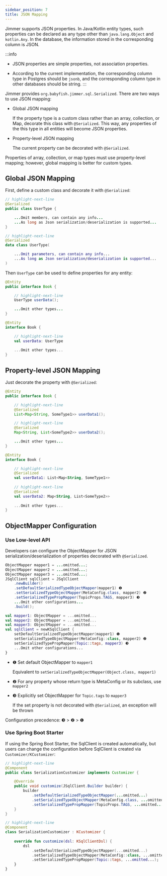 ```yaml
---
sidebar_position: 7
title: JSON Mapping
---
```



Jimmer supports JSON properties. In Java/Kotlin entity types, such properties can be declared as any type other than `java.lang.Object` and `kotlin.Any`. 
In the database, the information stored in the corresponding column is JSON.

:::info
-   JSON properties are simple properties, not association properties.

-   According to the current implementation, the corresponding column type in Postgres should be `jsonb`, and the corresponding column type in other databases should be string.
:::

Jimmer provides `org.babyfish.jimmer.sql.Serialized`. There are two ways to use JSON mapping:

-   Global JSON mapping

    If the property type is a custom class rather than an array, collection, or Map, decorate this class with `@Serialized`. This way, any properties of the this type in all entities will become JSON properties.
    
-   Property-level JSON mapping

    The current property can be decorated with `@Serialized`. 

Properties of array, collection, or map types must use property-level mapping; however, global mapping is better for custom types.

## Global JSON Mapping  

First, define a custom class and decorate it with `@Serialized`:

<Tabs groupId="language">
<TabItem value="java" label="Java">

```java title="UserType.java"
// highlight-next-line
@Serialized
public class UserType {

    ...Omit members, can contain any info...
    ...As long as Json serialization/deserialization is supported... 
}
```

</TabItem>
<TabItem value="kotlin" label="Kotlin">

```kotlin title="UserType.kt"
// highlight-next-line
@Serialized  
data class UserType(

    ...Omit parameters, can contain any info...
    ...As long as Json serialization/deserialization is supported...
)
```

</TabItem>
</Tabs>

Then `UserType` can be used to define properties for any entity:

<Tabs groupId="language">
<TabItem value="java" label="Java">

```java title="Book.java" 
@Entity
public interface Book {

    // highlight-next-line
    UserType userData();

    ...Omit other types...
}
```

</TabItem>
<TabItem value="kotlin" label="Kotlin">

```kotlin title="Book.kt"
@Entity
interface Book {

    // highlight-next-line
    val userData: UserType
    
    ...Omit other types... 
}
```

</TabItem>
</Tabs>

## Property-level JSON Mapping

Just decorate the property with `@Serialized`:

<Tabs groupId="language"> 
<TabItem value="java" label="Java">

```java title="Book.java" 
@Entity
public interface Book {

    // highlight-next-line
    @Serialized
    List<Map<String, SomeType1>> userData1();

    // highlight-next-line
    @Serialized
    Map<String, List<SomeType2>> userData2();

    ...Omit other types...
}
```

</TabItem>
<TabItem value="kotlin" label="Kotlin">

```kotlin title="Book.kt"
@Entity
interface Book {

    // highlight-next-line
    @Serialized
    val userData1: List<Map<String, SomeType1>>
    
    // highlight-next-line 
    @Serialized
    val userData2: Map<String, List<SomeType2>>
    
    ...Omit other types...
}
```

</TabItem>
</Tabs>

## ObjectMapper Configuration  

### Use Low-level API

Developers can configure the ObjectMapper for JSON serialization/deserialization of properties decorated with `@Serialized`.

<Tabs groupId="language">
<TabItem value="java" label="Java">  

```java
ObjectMapper mapper1 = ...omitted...;
ObjectMapper mapper2 = ...omitted...; 
ObjectMapper mapper3 = ...omitted...;
JSqlClient sqlClient = JSqlClient
    .newBuilder()
    .setDefaultSerializedTypeObjectMapper(mapper1) ❶
    .setSerializedTypeObjectMapper(MetaConfig.class, mapper2) ❷
    .setSerializedTypePropMapper(TopicProps.TAGS, mapper3) ❸
    ...Omit other configurations...
    .build();
```

</TabItem>
<TabItem value="kotlin" label="Kotlin">

```kotlin  
val mapper1: ObjectMapper = ...omitted...
val mapper2: ObjectMapper = ...omitted...
val mapper3: ObjectMapper = ...omitted...
val sqlClient = newKSqlClient {
    setDefaultSerializedTypeObjectMapper(mapper1) ❶
    setSerializedTypeObjectMapper(MetaConfig::class, mapper2) ❷
    setSerializedTypePropMapper(Topic::tags, mapper3) ❸
    ...Omit other configurations...
}
```

</TabItem>
</Tabs>

-   ❶ Set default ObjectMapper to `mapper1`

    Equivalent to `setSerializedTypeObjectMapper(Object.class, mapper1)`
    
-   ❷ For any property whose return type is MetaConfig or its subclass, use `mapper2`

-   ❸ Explicitly set ObjectMapper for `Topic.tags` to `mapper3` 

    If the set property is not decorated with `@Serialized`, an exception will be thrown
    
Configuration precedence: ❸ > ❷ > ❶

### Use Spring Boot Starter  

If using the Spring Boot Starter, the SqlClient is created automatically, but users can change the configuration before SqlClient is created via `Customizer/KCustomizer`:

<Tabs groupId="language">
<TabItem value="java" label="Java">

```java
// highlight-next-line
@Component 
public class SerializationCustomizer implements Customizer {

    @Override  
    public void customize(JSqlClient.Builder builder) {
        builder
            .setDefaultSerializedTypeObjectMapper(...omitted...)
            .setSerializedTypeObjectMapper(MetaConfig.class, ...omitted...)
            .setSerializedTypePropMapper(TopicProps.TAGS, ...omitted...); 
    }
}
```

</TabItem>
<TabItem value="kotlin" label="Kotlin">

```kotlin 
// highlight-next-line
@Component
class SerializationCustomizer : KCustomizer {
    
    override fun customize(dsl: KSqlClientDsl) {
        dsl
            .setDefaultSerializedTypeObjectMapper(...omitted...)
            .setSerializedTypeObjectMapper(MetaConfig::class, ...omitted...)
            .setSerializedTypePropMapper(Topic::tags, ...omitted...);
    }
}
```

</TabItem>
</Tabs>